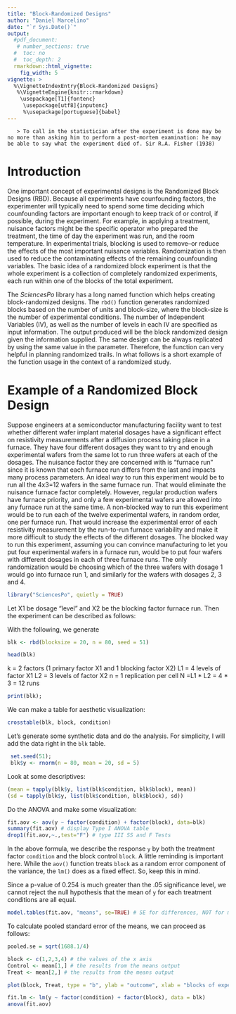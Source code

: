 ```yaml
---
title: "Block-Randomized Designs"
author: "Daniel Marcelino"
date: "`r Sys.Date()`"
output: 
  #pdf_document:
   # number_sections: true
  #  toc: no
  #  toc_depth: 2
  rmarkdown::html_vignette:
    fig_width: 5
vignette: >
  %\VignetteIndexEntry{Block-Randomized Designs}
   %\VignetteEngine{knitr::rmarkdown}
    \usepackage[T1]{fontenc}
     \usepackage[utf8]{inputenc}
     %\usepackage[portuguese]{babel}
---
```

       > To call in the statistician after the experiment is done may be no more than asking him to perform a post-mortem examination: he may be able to say what the experiment died of. Sir R.A. Fisher (1938)

# Introduction
One important concept of experimental designs is the Randomized Block Designs (RBD). Because all experiments have counfounding factors, the experimenter will typically need to spend some time deciding which counfounding factors are important enough to keep track of or control, if possible, during the experiment. For example, in applying a treatment, nuisance factors might be the specific operator who prepared the treatment, the time of day the experiment was run, and the room temperature. 
In experimental trials, blocking is used to remove--or reduce the effects of  the most important nuisance variables. Randomization is then used to reduce the contaminating effects of the remaining counfounding variables.
The basic idea of a randomized block experiment is that the whole experiment is a collection of completely randomized experiments, each run within one of the blocks of the total experiment.

The *SciencesPo* library has a long named function which helps creating block-randomized designs. The `rbd()` function generates randomized blocks based on the number of units \code{n} and block-size, where the block-size is the number of experimental conditions. 
The number of Independent Variables (IV), as well as the number of levels in each IV are specified as input information. The output produced will be the block randomized design given the information supplied. The same design can be always replicated by using the same value in the \code{seed} parameter. Therefore, the function can very helpful in planning randomized trails.
In what follows is a short example of the function usage in the context of a randomized study.

# Example of a Randomized Block Design

Suppose engineers at a semiconductor manufacturing facility want to test whether different wafer implant material dosages have a significant effect on resistivity measurements after a diffusion process taking place in a furnace. They have four different dosages they want to try and enough experimental wafers from the same lot to run three wafers at each of the dosages.
The nuisance factor they are concerned with is "furnace run" since it is known that each furnace run differs from the last and impacts many process parameters.
An ideal way to run this experiment would be to run all the 4x3=12 wafers in the same furnace run. That would eliminate the nuisance furnace factor completely. However, regular production wafers have furnace priority, and only a few experimental wafers are allowed into any furnace run at the same time.
A non-blocked way to run this experiment would be to run each of the twelve experimental wafers, in random order, one per furnace run. That would increase the experimental error of each resistivity measurement by the run-to-run furnace variability and make it more difficult to study the effects of the different dosages. The blocked way to run this experiment, assuming you can convince manufacturing to let you put four experimental wafers in a furnace run, would be to put four wafers with different dosages in each of three furnace runs. The only randomization would be choosing which of the three wafers with dosage 1 would go into furnace run 1, and similarly for the wafers with dosages 2, 3 and 4.


```r
library("SciencesPo", quietly = TRUE)
```

Let X1 be dosage "level" and X2 be the blocking factor furnace run. Then the experiment can be described as follows:

With the following, we generate 
```r
blk <- rbd(blocksize = 20, n = 80, seed = 51)

head(blk)
```

k = 2 factors (1 primary factor X1 and 1 blocking factor X2) 
L1 = 4 levels of factor X1 
L2 = 3 levels of factor X2 
n = 1 replication per cell 
N =L1 * L2 = 4 * 3 = 12 runs

```r
print(blk);
```


We can make a table for aesthetic visualization:

```r
crosstable(blk, block, condition)
```

Let's generate some synthetic data and do the analysis. For simplicity, I will add the data right in the `blk` table.

```r
 set.seed(51);
 blk$y <- rnorm(n = 80, mean = 20, sd = 5)
```

Look at some descriptives:
```r
(mean = tapply(blk$y, list(blk$condition, blk$block), mean))
(sd = tapply(blk$y, list(blk$condition, blk$block), sd))
```

Do the ANOVA and make some visualization:
 
```r
fit.aov <- aov(y ~ factor(condition) + factor(block), data=blk)
summary(fit.aov) # display Type I ANOVA table
drop1(fit.aov,~.,test="F") # type III SS and F Tests

```

In the above formula, we describe the response `y` by both the treatment factor `condition` and the block control `block`. A little reminding is important here. While the `aov()` function treats `block` as a random error component of the variance, the `lm()` does as a fixed effect. So, keep this in mind.

Since a p-value of 0.254 is much greater than the .05 significance level, we cannot reject the null hypothesis that the mean of `y` for each treatment conditions are all equal.

```r
model.tables(fit.aov, "means", se=TRUE) # SE for differences, NOT for means
```

To calculate pooled standard error of the means, we can proceed as follows:
```r
pooled.se = sqrt(1688.1/4)
``` 


```r
block <- c(1,2,3,4) # the values of the x axis
Control <- mean[1,] # the results from the means output
Treat <- mean[2,] # the results from the means output
```


```r
plot(block, Treat, type = "b", ylab = "outcome", xlab = "blocks of experimental conditions", ylim = c(0, 30) )

```


```r
fit.lm <- lm(y ~ factor(condition) + factor(block), data = blk)
anova(fit.aov)
```
